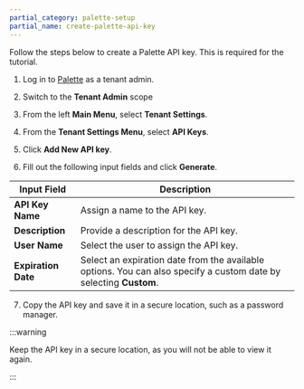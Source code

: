 ```yaml
---
partial_category: palette-setup
partial_name: create-palette-api-key
---
```


Follow the steps below to create a Palette API key. This is required for the <VersionedLink text="Cluster Management with Terraform" url="getting-started/aws/deploy-manage-k8s-cluster-tf"/>
tutorial.

1. Log in to [Palette](https://console.spectrocloud.com) as a tenant admin.

2. Switch to the **Tenant Admin** scope

3. From the left **Main Menu**, select **Tenant Settings**.

4. From the **Tenant Settings Menu**, select **API Keys**.

5. Click **Add New API key**.

6. Fill out the following input fields and click **Generate**.

| **Input Field**     | **Description**                                                                                                   |
| ------------------- | ----------------------------------------------------------------------------------------------------------------- |
| **API Key Name**    | Assign a name to the API key.                                                                                     |
| **Description**     | Provide a description for the API key.                                                                            |
| **User Name**       | Select the user to assign the API key.                                                                            |
| **Expiration Date** | Select an expiration date from the available options. You can also specify a custom date by selecting **Custom**. |

7. Copy the API key and save it in a secure location, such as a password manager.

:::warning

Keep the API key in a secure location, as you will not be able to view it again.

:::